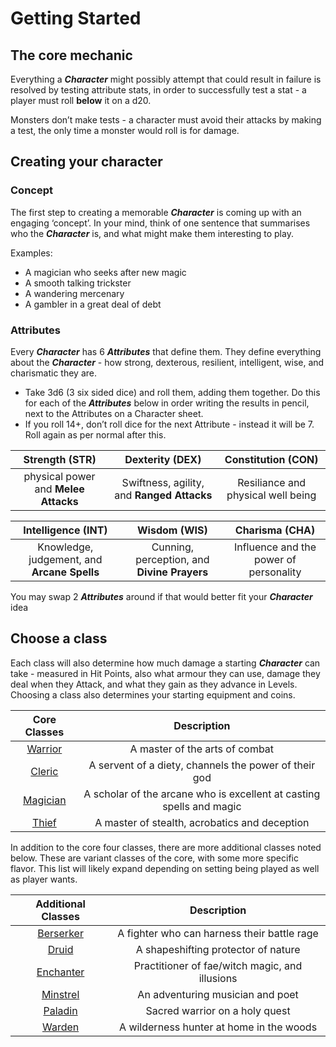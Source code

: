 # Getting Started

## The core mechanic

Everything a ***Character*** might possibly attempt that could result in failure is resolved by testing attribute stats, in order to successfully test a stat - a player must roll **below** it on a d20.

Monsters don’t make tests - a character must avoid their attacks by making a test, the only time a monster would roll is for damage.

## Creating your character
### Concept
The first step to creating a memorable ***Character*** is coming up with an engaging ‘concept’. In your mind, think of one sentence that summarises who the ***Character*** is, and what might make them interesting to play.

Examples:
- A magician who seeks after new magic
- A smooth talking trickster
- A wandering mercenary
- A gambler in a great deal of debt

### Attributes
Every ***Character*** has 6 ***Attributes*** that define them. They define everything about the ***Character*** - how strong, dexterous, resilient, intelligent, wise, and charismatic they are. 
- Take 3d6 (3 six sided dice) and roll them, adding them together. Do this for each of the ***Attributes*** below in order writing the results in pencil, next to the Attributes on a Character sheet.
-  If you roll 14+, don’t roll dice for the next Attribute - instead it will be 7. Roll again as per normal after this.
  
|            Strength (STR)            |              Dexterity (DEX)               |         Constitution (CON)         |
| :----------------------------------: | :----------------------------------------: | :--------------------------------: |
| physical power and **Melee Attacks** | Swiftness, agility, and **Ranged Attacks** | Resiliance and physical well being |

|             Intelligence (INT)              |                Wisdom (WIS)                 |             Charisma (CHA)             |
| :-----------------------------------------: | :-----------------------------------------: | :------------------------------------: |
| Knowledge, judgement, and **Arcane Spells** | Cunning, perception, and **Divine Prayers** | Influence and the power of personality |

You may swap 2 ***Attributes*** around if that would better fit your ***Character*** idea

## Choose a class
Each class will also determine how much damage a starting ***Character*** can take - measured in Hit Points, also what armour they can use, damage they deal when they Attack, and what they gain as they advance in Levels. Choosing a class also determines your starting equipment and coins.

|         Core Classes          |                             Description                              |
| :---------------------------: | :------------------------------------------------------------------: |
|  [Warrior](/classes/warrior)  |                    A master of the arts of combat                    |
|   [Cleric](/classes/cleric)   |        A servent of a diety, channels the power of their god         |
| [Magician](/classes/magician) | A scholar of the arcane who is excellent at casting spells and magic |
|    [Thief](/classes/thief)    |            A master of stealth, acrobatics and deception             |

In addition to the core four classes, there are more additional classes noted below. These are variant classes of the core, with some more specific flavor. This list will likely expand depending on setting being played as well as player wants.

|             Additional Classes             |                  Description                   |
| :----------------------------------------: | :--------------------------------------------: |
| [Berserker](/additional_classes/berserker) |  A fighter who can harness their battle rage   |
|     [Druid](/additional_classes/druid)     |      A shapeshifting protector of nature       |
| [Enchanter](/additional_classes/enchanter) | Practitioner of fae/witch magic, and illusions |
|  [Minstrel](/additional_classes/minstrel)  |        An adventuring musician and poet        |
|   [Paladin](/additional_classes/paladin)   |         Sacred warrior on a holy quest         |
|    [Warden](/additional_classes/warden)    |    A wilderness hunter at home in the woods    |